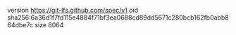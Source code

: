 version https://git-lfs.github.com/spec/v1
oid sha256:6a36d1f7fd115e4884f71bf3ea0688cd89dd5671c280bcb162fb0abb864dbe7c
size 8064
